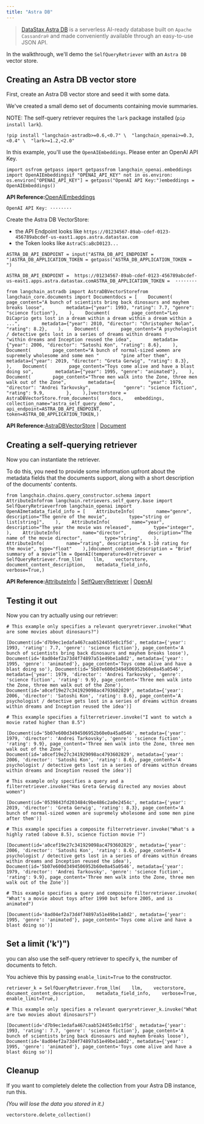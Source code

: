 ```yaml
---
title: "Astra DB"
---
```


> [DataStax Astra DB](https://docs.datastax.com/en/astra-db-serverless/index.html) is a serverless AI-ready database built on `Apache Cassandra®` and made conveniently available through an easy-to-use JSON API.

In the walkthrough, we'll demo the `SelfQueryRetriever` with an `Astra DB` vector store.

## Creating an Astra DB vector store

First, create an Astra DB vector store and seed it with some data.

We've created a small demo set of documents containing movie summaries.

NOTE: The self-query retriever requires the `lark` package installed (`pip install lark`).

```
!pip install "langchain-astradb>=0.6,<0.7" \  "langchain_openai>=0.3,<0.4" \  "lark>=1.2,<2.0"
```

In this example, you'll use the `OpenAIEmbeddings`. Please enter an OpenAI API Key.

```
import osfrom getpass import getpassfrom langchain_openai.embeddings import OpenAIEmbeddingsif "OPENAI_API_KEY" not in os.environ:    os.environ["OPENAI_API_KEY"] = getpass("OpenAI API Key:")embeddings = OpenAIEmbeddings()
```

**API Reference:**[OpenAIEmbeddings](https://python.langchain.com/api_reference/openai/embeddings/langchain_openai.embeddings.base.OpenAIEmbeddings.html)

```
OpenAI API Key: ········
```

Create the Astra DB VectorStore:

* the API Endpoint looks like `https://01234567-89ab-cdef-0123-456789abcdef-us-east1.apps.astra.datastax.com`
* the Token looks like `AstraCS:aBcD0123...`

```
ASTRA_DB_API_ENDPOINT = input("ASTRA_DB_API_ENDPOINT = ")ASTRA_DB_APPLICATION_TOKEN = getpass("ASTRA_DB_APPLICATION_TOKEN = ")
```

```
ASTRA_DB_API_ENDPOINT =  https://01234567-89ab-cdef-0123-456789abcdef-us-east1.apps.astra.datastax.comASTRA_DB_APPLICATION_TOKEN =  ········
```

```
from langchain_astradb import AstraDBVectorStorefrom langchain_core.documents import Documentdocs = [    Document(        page_content="A bunch of scientists bring back dinosaurs and mayhem breaks loose",        metadata={"year": 1993, "rating": 7.7, "genre": "science fiction"},    ),    Document(        page_content="Leo DiCaprio gets lost in a dream within a dream within a dream within a ...",        metadata={"year": 2010, "director": "Christopher Nolan", "rating": 8.2},    ),    Document(        page_content="A psychologist / detective gets lost in a series of dreams within dreams "        "within dreams and Inception reused the idea",        metadata={"year": 2006, "director": "Satoshi Kon", "rating": 8.6},    ),    Document(        page_content="A bunch of normal-sized women are supremely wholesome and some men "        "pine after them",        metadata={"year": 2019, "director": "Greta Gerwig", "rating": 8.3},    ),    Document(        page_content="Toys come alive and have a blast doing so",        metadata={"year": 1995, "genre": "animated"},    ),    Document(        page_content="Three men walk into the Zone, three men walk out of the Zone",        metadata={            "year": 1979,            "director": "Andrei Tarkovsky",            "genre": "science fiction",            "rating": 9.9,        },    ),]vectorstore = AstraDBVectorStore.from_documents(    docs,    embeddings,    collection_name="astra_self_query_demo",    api_endpoint=ASTRA_DB_API_ENDPOINT,    token=ASTRA_DB_APPLICATION_TOKEN,)
```

**API Reference:**[AstraDBVectorStore](https://python.langchain.com/api_reference/astradb/vectorstores/langchain_astradb.vectorstores.AstraDBVectorStore.html) | [Document](https://python.langchain.com/api_reference/core/documents/langchain_core.documents.base.Document.html)

## Creating a self-querying retriever

Now you can instantiate the retriever.

To do this, you need to provide some information upfront about the metadata fields that the documents support, along with a short description of the documents' contents.

```
from langchain.chains.query_constructor.schema import AttributeInfofrom langchain.retrievers.self_query.base import SelfQueryRetrieverfrom langchain_openai import OpenAImetadata_field_info = [    AttributeInfo(        name="genre",        description="The genre of the movie",        type="string or list[string]",    ),    AttributeInfo(        name="year",        description="The year the movie was released",        type="integer",    ),    AttributeInfo(        name="director",        description="The name of the movie director",        type="string",    ),    AttributeInfo(        name="rating", description="A 1-10 rating for the movie", type="float"    ),]document_content_description = "Brief summary of a movie"llm = OpenAI(temperature=0)retriever = SelfQueryRetriever.from_llm(    llm,    vectorstore,    document_content_description,    metadata_field_info,    verbose=True,)
```

**API Reference:**[AttributeInfo](https://python.langchain.com/api_reference/langchain/chains/langchain.chains.query_constructor.schema.AttributeInfo.html) | [SelfQueryRetriever](https://python.langchain.com/api_reference/langchain/retrievers/langchain.retrievers.self_query.base.SelfQueryRetriever.html) | [OpenAI](https://python.langchain.com/api_reference/openai/llms/langchain_openai.llms.base.OpenAI.html)

## Testing it out

Now you can try actually using our retriever:

```
# This example only specifies a relevant queryretriever.invoke("What are some movies about dinosaurs?")
```

```
[Document(id='d7b9ec1edafa467caab524455e8c1f5d', metadata={'year': 1993, 'rating': 7.7, 'genre': 'science fiction'}, page_content='A bunch of scientists bring back dinosaurs and mayhem breaks loose'), Document(id='8ad04ef2a73d4f74897a51e49be1a8d2', metadata={'year': 1995, 'genre': 'animated'}, page_content='Toys come alive and have a blast doing so'), Document(id='5b07e600d3494506952b60e0a45a0546', metadata={'year': 1979, 'director': 'Andrei Tarkovsky', 'genre': 'science fiction', 'rating': 9.9}, page_content='Three men walk into the Zone, three men walk out of the Zone'), Document(id='a0cef19e27c341929098ac4793602829', metadata={'year': 2006, 'director': 'Satoshi Kon', 'rating': 8.6}, page_content='A psychologist / detective gets lost in a series of dreams within dreams within dreams and Inception reused the idea')]
```

```
# This example specifies a filterretriever.invoke("I want to watch a movie rated higher than 8.5")
```

```
[Document(id='5b07e600d3494506952b60e0a45a0546', metadata={'year': 1979, 'director': 'Andrei Tarkovsky', 'genre': 'science fiction', 'rating': 9.9}, page_content='Three men walk into the Zone, three men walk out of the Zone'), Document(id='a0cef19e27c341929098ac4793602829', metadata={'year': 2006, 'director': 'Satoshi Kon', 'rating': 8.6}, page_content='A psychologist / detective gets lost in a series of dreams within dreams within dreams and Inception reused the idea')]
```

```
# This example only specifies a query and a filterretriever.invoke("Has Greta Gerwig directed any movies about women")
```

```
[Document(id='0539843fd203484c9be486c2a0e2454c', metadata={'year': 2019, 'director': 'Greta Gerwig', 'rating': 8.3}, page_content='A bunch of normal-sized women are supremely wholesome and some men pine after them')]
```

```
# This example specifies a composite filterretriever.invoke("What's a highly rated (above 8.5), science fiction movie ?")
```

```
[Document(id='a0cef19e27c341929098ac4793602829', metadata={'year': 2006, 'director': 'Satoshi Kon', 'rating': 8.6}, page_content='A psychologist / detective gets lost in a series of dreams within dreams within dreams and Inception reused the idea'), Document(id='5b07e600d3494506952b60e0a45a0546', metadata={'year': 1979, 'director': 'Andrei Tarkovsky', 'genre': 'science fiction', 'rating': 9.9}, page_content='Three men walk into the Zone, three men walk out of the Zone')]
```

```
# This example specifies a query and composite filterretriever.invoke(    "What's a movie about toys after 1990 but before 2005, and is animated")
```

```
[Document(id='8ad04ef2a73d4f74897a51e49be1a8d2', metadata={'year': 1995, 'genre': 'animated'}, page_content='Toys come alive and have a blast doing so')]
```

## Set a limit ('k')")

you can also use the self-query retriever to specify `k`, the number of documents to fetch.

You achieve this by passing `enable_limit=True` to the constructor.

```
retriever_k = SelfQueryRetriever.from_llm(    llm,    vectorstore,    document_content_description,    metadata_field_info,    verbose=True,    enable_limit=True,)
```

```
# This example only specifies a relevant queryretriever_k.invoke("What are two movies about dinosaurs?")
```

```
[Document(id='d7b9ec1edafa467caab524455e8c1f5d', metadata={'year': 1993, 'rating': 7.7, 'genre': 'science fiction'}, page_content='A bunch of scientists bring back dinosaurs and mayhem breaks loose'), Document(id='8ad04ef2a73d4f74897a51e49be1a8d2', metadata={'year': 1995, 'genre': 'animated'}, page_content='Toys come alive and have a blast doing so')]
```

## Cleanup

If you want to completely delete the collection from your Astra DB instance, run this.

*(You will lose the data you stored in it.)*

```
vectorstore.delete_collection()
```
